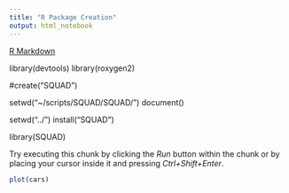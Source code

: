 ```yaml
---
title: "R Package Creation"
output: html_notebook
---
```


[R Markdown](http://rmarkdown.rstudio.com) 


library(devtools)
library(roxygen2)

#create("SQUAD")

setwd("~/scripts/SQUAD/SQUAD/")
document()

setwd("../")
install("SQUAD")

library(SQUAD)

Try executing this chunk by clicking the *Run* button within the chunk or by placing your cursor inside it and pressing *Ctrl+Shift+Enter*. 

```r
plot(cars)
```

